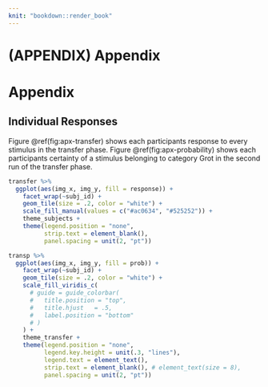 ```yaml
---
knit: "bookdown::render_book"
---
```


# (APPENDIX) Appendix {-} 

# Appendix

## Individual Responses

Figure \@ref(fig:apx-transfer) shows each participants response to every stimulus in the transfer phase. Figure \@ref(fig:apx-probability) shows each participants certainty of a stimulus belonging to category Grot in the second run of the transfer phase.

```r
transfer %>% 
  ggplot(aes(img_x, img_y, fill = response)) +
    facet_wrap(~subj_id) +
    geom_tile(size = .2, color = "white") +
    scale_fill_manual(values = c("#ac0634", "#525252")) +
    theme_subjects +
    theme(legend.position = "none",
          strip.text = element_blank(),
          panel.spacing = unit(2, "pt"))
```

```r
transp %>% 
  ggplot(aes(img_x, img_y, fill = prob)) +
    facet_wrap(~subj_id) +
    geom_tile(size = .2, color = "white") +
    scale_fill_viridis_c(
      # guide = guide_colorbar(
      #   title.position = "top",
      #   title.hjust	= .5,
      #   label.position = "bottom"
      # )
    ) +
    theme_transfer +
    theme(legend.position = "none",
          legend.key.height = unit(.3, "lines"),
          legend.text = element_text(),
          strip.text = element_blank(), # element_text(size = 8),
          panel.spacing = unit(2, "pt"))
```
